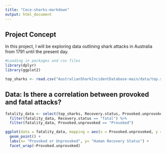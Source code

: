 ```yaml
---
title: "Cece-sharks-markdown"
output: html_document
---
```

## Project Concept

In this project, I will be exploring data outlining shark attacks in Australia from 1791 until the present day. 

```r
#Loading in packages and csv files
library(dplyr)
library(ggplot2)

top_sharks <- read.csv("AustralianSharkIncidentDatabase-main/data/top.sharks.csv")
```



## Data: Is there a correlation between provoked and fatal attacks? 
```r
fatality_data <- select(top_sharks, Recovery.status, Provoked.unprovoked) %>%
  filter(fatality_data, Recovery.status == "fatal") %>%
  filter(fatality_data, Provoked.unprovoked == "Provoked")

ggplot(data = fatality_data, mapping = aes(x = Provoked.unprovoked, y = Recovery.status)) +
  geom_point() +
  labs(x= "Provoked or Unprovoked", y= "Human Recovery Status") +
  facet_wrap(~Provoked.unprovoked)
```


